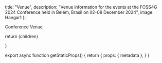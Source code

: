 


  title: "Venue",
  description: "Venue information for the events at the FOSS4G 2024 Conference held in Belém, Brasil on 02-08 December 2024",
  image: Hangar1
};

<Heading bubble>Conference Venue</Heading>

<Hangar />
<Ifpa />
<BeiraRio />

  return <MdxLayout metadata={metadata}>{children}</MdxLayout>

}

export async function getStaticProps() {
  return {
    props: {
      metadata
    },
  }
}
